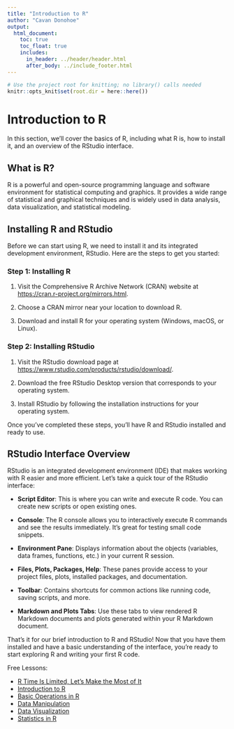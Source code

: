 ```yaml
---
title: "Introduction to R"
author: "Cavan Donohoe"
output:
  html_document:
    toc: true
    toc_float: true
    includes:
      in_header: ../header/header.html
      after_body: ../include_footer.html
---
```

```r
# Use the project root for knitting; no library() calls needed
knitr::opts_knit$set(root.dir = here::here())
```


# Introduction to R

In this section, we'll cover the basics of R, including what R is, how to install it, and an overview of the RStudio interface.

## What is R?

R is a powerful and open-source programming language and software environment for statistical computing and graphics. It provides a wide range of statistical and graphical techniques and is widely used in data analysis, data visualization, and statistical modeling.

## Installing R and RStudio

Before we can start using R, we need to install it and its integrated development environment, RStudio. Here are the steps to get you started:

### Step 1: Installing R

1. Visit the Comprehensive R Archive Network (CRAN) website at [https://cran.r-project.org/mirrors.html](https://cran.r-project.org/mirrors.html).

2. Choose a CRAN mirror near your location to download R.

3. Download and install R for your operating system (Windows, macOS, or Linux).

### Step 2: Installing RStudio

1. Visit the RStudio download page at [https://www.rstudio.com/products/rstudio/download/](https://www.rstudio.com/products/rstudio/download/).

2. Download the free RStudio Desktop version that corresponds to your operating system.

3. Install RStudio by following the installation instructions for your operating system.

Once you've completed these steps, you'll have R and RStudio installed and ready to use.

## RStudio Interface Overview

RStudio is an integrated development environment (IDE) that makes working with R easier and more efficient. Let's take a quick tour of the RStudio interface:

- **Script Editor**: This is where you can write and execute R code. You can create new scripts or open existing ones.

- **Console**: The R console allows you to interactively execute R commands and see the results immediately. It's great for testing small code snippets.

- **Environment Pane**: Displays information about the objects (variables, data frames, functions, etc.) in your current R session.

- **Files, Plots, Packages, Help**: These panes provide access to your project files, plots, installed packages, and documentation.

- **Toolbar**: Contains shortcuts for common actions like running code, saving scripts, and more.

- **Markdown and Plots Tabs**: Use these tabs to view rendered R Markdown documents and plots generated within your R Markdown document.

That's it for our brief introduction to R and RStudio! Now that you have them installed and have a basic understanding of the interface, you're ready to start exploring R and writing your first R code.



Free Lessons:

- [R Time Is Limited, Let's Make the Most of It](https://cavandonohoe.github.io/learn_r.html)
- [Introduction to R](https://cavandonohoe.github.io/intro_to_r.html)
- [Basic Operations in R](https://cavandonohoe.github.io/basic_operations_r.html)
- [Data Manipulation](https://cavandonohoe.github.io/data_manipulation_r.html)
- [Data Visualization](https://cavandonohoe.github.io/data_visualization_r.html)
- [Statistics in R](https://cavandonohoe.github.io/statistics_with_r.html)

